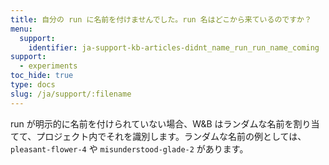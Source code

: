 ```yaml
---
title: 自分の run に名前を付けませんでした。run 名はどこから来ているのですか？
menu:
  support:
    identifier: ja-support-kb-articles-didnt_name_run_run_name_coming
support:
  - experiments
toc_hide: true
type: docs
slug: /ja/support/:filename
---
```

run が明示的に名前を付けられていない場合、W&B はランダムな名前を割り当てて、プロジェクト内でそれを識別します。ランダムな名前の例としては、`pleasant-flower-4` や `misunderstood-glade-2` があります。
